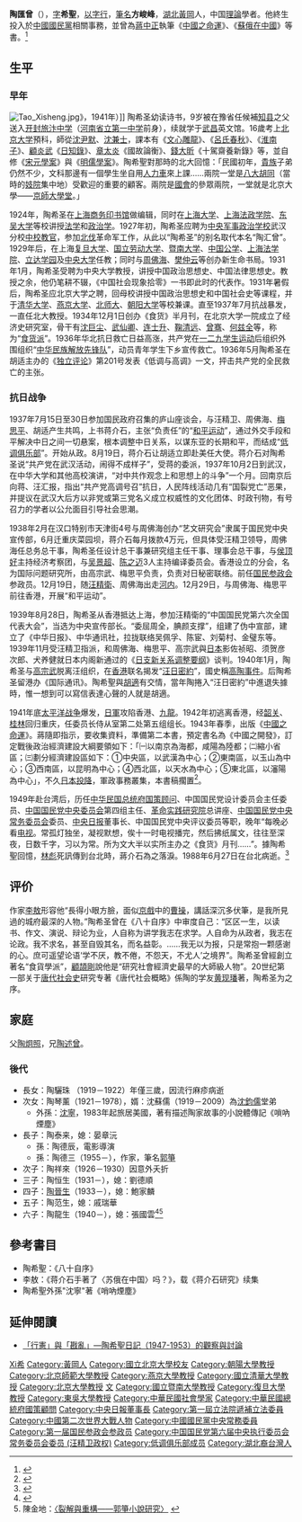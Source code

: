 {{Infobox_Person
| name = 陶希聖
|image= File:陶希圣.jpg
|box_width= 200px
| caption = 陶希聖
| period = 
|birth_name= 
| other_names =
| Sex = 男
|birth_date= {{birth date |1899|9|1}}
|birth_place= {{QING|湖北省}}[[黃州府|黃州府]][[黄冈縣|黄冈縣]]
|death_date= {{death date and age|1988|6|27|1899|9|1}}
|death_place= {{ROC|臺北市}}
| nationality ={{ROC}}
| residence =
| party = {{KMT}}
| religion = 
| parent = 陶炯照
| spouse = 萬冰如
| relatives = 
|education= [[北京大学|北京大学]]<br>[[武昌|武昌]]英文館
| past = 上海[[商务印书馆|商务印书馆]]编辑<br>[[上海大学|上海大学]]教授<br>[[上海法政学院|上海法政学院]]教授<br>[[东吴大学|东吴大学]]教授<br>[[复旦大学|复旦大学]]教授<br>[[国立劳动大学|国立劳动大学]]教授<br>[[暨南大学|暨南大学]]教授<br>[[中国公学|中国公学]]教授<br>[[上海法学院|上海法学院]]教授<br>[[立达学园|立达学园]]教授<br>[[國立中央大學_(南京)|中央大学]]教授<br>[[清华大学|清华大学]]教授<br>[[燕京大学|燕京大学]]教授<br>[[北师大|北师大]]教授<br>[[朝阳大学|朝阳大学]]教授<br>[[中华民国总统府国策顾问|中华民国总统府国策顾问]]<br>中国国民党设计委员会主任委员<br>[[中国国民党中央委员会|中国国民党中央委员会]]第四组主任<br>[[革命实践研究院|革命实践研究院]]总讲座<br>[[中国国民党中央常务委员会|中国国民党中央常务委员会]]委员<br>立法委員<br>[[中央日报|中央日报]]董事长<br>中国国民党中央评议委员
| work = 《[[中国之命运|中国之命运]]》<br>《[[蘇俄在中國|蘇俄在中國]]》
|awards=
}}

'''陶匯曾'''（{{Bd|1899年|9月1日|1988年|6月27日}}），[[表字|字]]'''希聖'''，[[以字行|以字行]]，[[筆名|筆名]]'''方峻峰'''，[[湖北|湖北]][[黄冈|黃岡]]人，中国[[理論|理論]]學者。他終生投入於[[中国国民党|中國國民黨]]相關事務，並曾為[[蒋中正|蔣中正]]執筆《[[中国之命运|中國之命運]]》、《[[蘇俄在中國|蘇俄在中國]]》等書。<ref>{{Cite book|url=https://books.google.com.tw/books?id=A8rhSHF2bf8C&dq=%E9%99%B6%E5%B8%8C%E8%81%96&hl=zh-TW&source=gbs_navlinks_s|title=重說陶希聖|last=李楊|first=|last2=范泓|date=2008-10-01|publisher=秀威出版|year=|isbn=9789862210840|location=|pages=|language=zh-TW|chapter=|access-date=2017-03-30|archive-date=2021-05-10|archive-url=https://web.archive.org/web/20210510045850/https://books.google.com.tw/books?id=A8rhSHF2bf8C&dq=%E9%99%B6%E5%B8%8C%E8%81%96&hl=zh-TW&source=gbs_navlinks_s|dead-url=no}}</ref>

== 生平 ==
===早年===
[[File:Tao_Xisheng.jpg|thumb]]》，1941年）]]
陶希圣幼读诗书，9岁被在豫省任候補[[知县|知县]]之父送入[[开封|开封]][[旅汴中学|旅汴中学]]（[[河南省立第一中学|河南省立第一中学]]前身），续就学于[[武昌|武昌]]英文馆。16歲考上[[北京大学|北京大学]]預科，師從[[沈尹默|沈尹默]]、[[沈兼士|沈兼士]]，課本有《[[文心雕龍|文心雕龍]]》、《[[呂氏春秋|呂氏春秋]]》、《[[淮南子|淮南子]]》、[[顧炎武|顧炎武]]《[[日知錄|日知錄]]》、[[章太炎|章太炎]]《國故論衡》、[[錢大昕|錢大昕]]《十駕齋養新錄》等，並自修《[[宋元學案|宋元學案]]》與《[[明儒學案|明儒學案]]》。陶希聖對那時的北大回憶：「民國初年，[[貴族|貴族]]子弟仍然不少，文科那邊有一個學生坐自用[[人力車|人力車]]來上課……兩院一堂是[[八大胡同|八大胡同]]（當時的[[妓院|妓院]]集中地）受歡迎的重要的顧客。兩院是[[國會|國會]]的參眾兩院，一堂就是北京大學——[[京師大學堂|京師大學堂]]。」

1924年，陶希圣在[[上海|上海]][[商务印书馆|商务印书馆]]做编辑，同时在[[上海大学_(民国)|上海大学]]、[[上海法政学院|上海法政学院]]、[[东吴大学|东吴大学]]等校讲授[[法学|法学]]和[[政治学|政治学]]。1927年初，陶希圣应聘为[[中央军事政治学校|中央军事政治学校]]武汉分校[[中校|中校]][[教官|教官]]，参加[[國民革命軍北伐|北伐]]革命军工作，从此以“陶希圣”的别名取代本名“陶汇曾”。1929年后，在上海[[复旦大学|复旦大学]]、[[国立劳动大学|国立劳动大学]]、[[暨南大学|暨南大学]]、[[中国公学|中国公学]]、[[上海法学院|上海法学院]]、[[立达学园|立达学园]]及[[國立中央大學_(南京)|中央大学]]任教；同时与[[周佛海|周佛海]]、[[樊仲云|樊仲云]]等创办新生命书局。1931年1月，陶希圣受聘为中央大学教授，讲授中国政治思想史、中国法律思想史。教授之余，他仍笔耕不辍，《中国社会现象拾零》一书即此时的代表作。1931年暑假后，陶希圣应北京大学之聘，回母校讲授中国政治思想史和中国社会史等课程，并于[[清华大学|清华大学]]、[[燕京大学|燕京大学]]、[[北师大|北师大]]、[[朝阳大学|朝阳大学]]等校兼课。直至1937年7月抗战暴发，一直任北大教授。1934年12月1日创办《食货》半月刊，在北京大学一院成立了经济史研究室，骨干有[[沈巨尘|沈巨尘]]、[[武仙卿|武仙卿]]、[[连士升|连士升]]、[[鞠清远|鞠清远]]、[[曾骞|曾骞]]、[[何兹全|何兹全]]等，称为“[[食货派|食货派]]”。1936年华北抗日救亡日益高涨，共产党在[[一二九学生运动|一二九学生运动]]后组织外围组织“[[中华民族解放先锋队|中华民族解放先锋队]]”，动员青年学生下乡宣传救亡。1936年5月陶希圣在胡适主办的《[[独立评论|独立评论]]》第201号发表《低调与高调》一文，抨击共产党的全民救亡的主张。

===抗日战争===
1937年7月15日至30日参加国民政府召集的庐山座谈会，与汪精卫、周佛海、[[梅思平|梅思平]]、胡适产生共鸣，上书蒋介石，主张“负责任”的“[[和平运动|和平运动]]”，通过外交手段和平解决中日之间一切悬案，根本调整中日关系，以谋东亚的长期和平，而结成“[[低调俱乐部|低调俱乐部]]”。开始从政。8月19日，蒋介石让胡适立即赴美任大使。蒋介石对陶希圣说“共产党在武汉活动，闹得不成样子”，受蒋的委派，1937年10月2日到武汉，在中华大学和其他高校演讲，“对中共作观念上和思想上的斗争”一个月。回南京后向蒋、汪汇报，指出“共产党高调号召”抗日，人民阵线活动几有“国裂党亡”恶果，并提议在武汉大后方以非党或第三党名义成立权威性的文化团体、时政刊物，有号召力的学者以公允面目引导社会思潮。

1938年2月在汉口特别市天津街4号与周佛海创办“艺文研究会”隶属于国民党中央宣传部，6月迁重庆菜园坝，蒋介石每月拨款4万元，但具体受汪精卫领导，周佛海任总务总干事，陶希圣任设计总干事兼研究组主任干事、理事会总干事，与[[侯顶好|侯顶好]]主持经济考察团，与[[吴景超|吴景超]]、[[陈之迈|陈之迈]]3人主持编译委员会。香港设立的分会，名为国际问题研究所，由高宗武、梅思平负责，负责对日秘密联络。前任[[国民参政会|国民参政会]]参政员。12月19日，随[[汪精衛|汪精衛]]、周佛海出走[[河内|河内]]。12月29日，与周佛海、梅思平前往香港，开展“和平运动”。

1939年8月28日，陶希圣从香港抵达上海，参加汪精衛的“中国国民党第六次全国代表大会”，当选为中央宣传部长。“委屈周全，腆颜支撑”，组建了伪中宣部，建立了《中华日报》、中华通讯社，拉拢联络吴佩孚、陈宦、刘菊村、金璧东等。1939年11月受汪精卫指派，和周佛海、梅思平、高宗武與[[日本|日本]]影佐祯昭、须贺彦次郎、犬养健就日本内阁新通过的《[[日支新关系调整要纲|日支新关系调整要纲]]》谈判。1940年1月，陶希圣与[[高宗武|高宗武]]脱离汪组织，在[[香港|香港]]联名揭发“[[汪日密約|汪日密約]]”，國史稱[[高陶事件|高陶事件]]。后陶希圣留港办《国际通讯》。陶希聖與[[胡適|胡適]]有交情，當年陶捲入“汪日密約”中進退失據時，惟一想到可以寫信表達心聲的人就是胡適。

1941年底[[太平洋战争|太平洋战争]]爆发，[[日軍|日軍]]攻陷香港、[[九龍|九龍]]。1942年初逃离香港，经[[韶关|韶关]]、[[桂林|桂林]]回归重庆，任委员长侍从室第二处第五组组长。1943年春季，出版《[[中國之命運|中國之命運]]》。蔣隨即指示，要收集資料，準備第二本書，預定書名為《中國之開發》，訂定戰後政治經濟建設大綱要領如下：「㈠以南京為海都，咸陽為陸都；㈡縮小省區；㈢劃分經濟建設區如下：①中央區，以武漢為中心；②東南區，以玉山為中心；③西南區，以昆明為中心；④西北區，以天水為中心；⑤東北區，以瀋陽為中心」，不久[[日本投降|日本投降]]，軍政事務叢集，本書稿擱置<ref>{{cite book |chapter =陶希聖〈總裁在戰時的學術工作〉 |title=《總統蔣公哀思錄》第一編 |location=台北 |editor=總統蔣公哀思錄編纂小組 |date=1975-10-31 }}</ref>{{rp|382}}。

1949年赴台湾后，历任[[中华民国总统府国策顾问|中华民国总统府国策顾问]]、中国国民党设计委员会主任委员、[[中国国民党中央委员会|中国国民党中央委员会]]第四组主任、[[革命实践研究院|革命实践研究院]]总讲座、[[中国国民党中央常务委员会|中国国民党中央常务委员会]]委员、[[中央日报|中央日报]]董事长、中国国民党中央评议委员等职，晚年“每晚必看[[电视|电视]]。常孤灯独坐，凝视默想，俟十一时电视播完，然后拂纸属文，往往至深夜，日数千字，习以为常。所为文大半以实所主办之《食货》月刊……”。據陶希聖回憶，[[林彪|林彪]]死訊傳到台北時，蔣介石為之落淚。1988年6月27日在台北病逝。<ref>{{Cite news|url=http://www.chinadaily.com.cn/hqzx/2008-09/28/content_7067437.htm|title=陶希圣外孙 写下家族悲喜沉浮|date=2013-04-24|newspaper=archive.is|accessdate=2017-03-30|deadurl=yes|archiveurl=https://archive.is/20130424173035/http://www.chinadaily.com.cn/hqzx/2008-09/28/content_7067437.htm|archivedate=2013-04-24}}</ref>

==评价==
作家[[李敖|李敖]]形容他“長得小眼方臉，面似[[京戲|京戲]]中的[[曹操|曹操]]，講話深沉多伏筆，是我所見過的城府最深的人物。”陶希圣曾在《八十自序》中审度自己：“区区一生，以读书、作文、演说、辩论为业，人自称为讲学我志在求学。人自命为从政者，我志在论政。我不求名，甚至自毁其名，而名益彰。……我无以为报，只是常抱一颗感谢的心。庶可遥望论语‘学不厌，教不倦，不怨天，不尤人’之境界”。陶希圣曾經創立著名“食貨學派”，[[顧頡剛|顧頡剛]]說他是“研究社會經濟史最早的大師級人物”。20世纪第一部关于[[唐代|唐代]][[社会史|社会史]]研究专著《唐代社会概略》係陶的学友[[黄现璠|黄现璠]]著，陶希圣为之序。

== 家庭 ==
父[[陶炯照|陶炯照]]，兄[[陶述曾|陶述曾]]。

=== 後代 ===
*長女：陶驪珠 （1919－1922）年僅三歲，因流行麻疹病逝
*次女：陶琴薰（1921－1978），婿：沈蘇儒（1919－2009）為[[沈鈞儒|沈鈞儒]]堂弟
**外孫：[[沈寧|沈寧]]，1983年起旅居美國，著有描述陶家故事的小說體傳記《嗩吶煙塵》
*長子：陶泰来，媳：晏章沅
**孫：陶德辰，電影導演
**孫：陶德三（1955－），作家，筆名[[郭箏|郭箏]]
*次子：陶祥來（1926－1930）因意外夭折
*三子：陶恒生（1931－），媳：劉德順
*四子：[[陶晉生|陶晉生]]（1933－），媳：鮑家麟
*五子：陶范生，媳：戚瑞華
*六子：陶龍生（1940－），媳：張國雲<ref>{{Cite web |url=http://www.hstao.com/pdf%20files/scan0004.jpg |title=陶泰來提供家譜圖 |access-date=2012-03-16 |archive-date=2021-05-10 |archive-url=https://web.archive.org/web/20210510045859/http://www.hstao.com/pdf%20files/scan0004.jpg |dead-url=no }}</ref><ref>陳金地：[http://140.128.103.12/retrieve/3391/096THU00045030-001.pdf 〈裂解與重構——郭箏小說研究〉] {{Wayback|url=http://140.128.103.12/retrieve/3391/096THU00045030-001.pdf |date=20220304231424 }}</ref>

==參考書目==
{{reflist}}
*陶希聖：《八十自序》
*李敖：《蒋介石手著了〈苏俄在中国〉吗？》，载《蒋介石研究》续集
*陶希聖外孫"沈寧"著《哨吶煙塵》

== 延伸閱讀 ==
* [https://web.archive.org/web/20170331025018/http://www.drnh.gov.tw/ImagesPost/5f6f492a-84a1-4875-ad7f-6cc4611474f1/a36cf4b5-37bf-4de8-8465-2d3716d07246_ALLFILES.pdf 「行憲」與「戡亂」—陶希聖日記（1947-1953）的觀察與討論]

{{中國國民黨中央委員會常務委員}}
{{Authority control}}
{{DEFAULTSORT:Tao陶}}
[[Category:陶姓|Xi希]]
[[Category:黃岡人|Category:黃岡人]]
[[Category:國立北京大學校友|Category:國立北京大學校友]]
[[Category:朝陽大學教授|Category:朝陽大學教授]]
[[Category:北京師範大學教授|Category:北京師範大學教授]]
[[Category:燕京大學教授|Category:燕京大學教授]]
[[Category:國立清華大學教授|Category:國立清華大學教授]]
[[Category:北京大學教授|Category:北京大學教授]]
[[Category:國立中央大學教授|文]]
[[Category:國立暨南大學教授|Category:國立暨南大學教授]]
[[Category:復旦大學教授|Category:復旦大學教授]]
[[Category:東吳大學教授|Category:東吳大學教授]]
[[Category:中華民國社會學家|Category:中華民國社會學家]]
[[Category:中華民國總統府國策顧問|Category:中華民國總統府國策顧問]]
[[Category:中央日報董事長|Category:中央日報董事長]]
[[Category:第一屆立法院遞補立法委員|Category:第一屆立法院遞補立法委員]]
[[Category:中國第二次世界大戰人物|Category:中國第二次世界大戰人物]]
[[Category:中國國民黨中央常務委員|Category:中國國民黨中央常務委員]]

[[Category:第一届国民参政会参政员|Category:第一届国民参政会参政员]]
[[Category:中国国民党第六届中央执行委员会常务委员会委员_(汪精卫政权)|Category:中国国民党第六届中央执行委员会常务委员会委员 (汪精卫政权)]]
[[Category:低调俱乐部成员|Category:低调俱乐部成员]]
[[Category:湖北裔台灣人|Category:湖北裔台灣人]]
